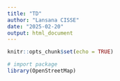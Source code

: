 ---
title: "TD"
author: "Lansana CISSE"
date: "2025-02-20"
output: html_document
---

```{r setup, include=FALSE}
knitr::opts_chunk$set(echo = TRUE)
```

```{r}

# import package
library(OpenStreetMap)
```


